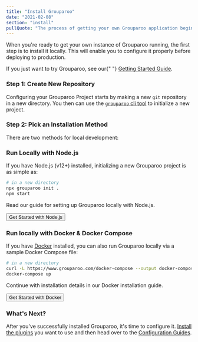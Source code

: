 ```yaml
---
title: "Install Grouparoo"
date: "2021-02-08"
section: "install"
pullQuote: "The process of getting your own Grouparoo application begins with local installation."
---
```


When you're ready to get your own instance of Grouparoo running, the first step is to install it locally. This will enable you to configure it properly before deploying to production.

<Alert variant="primary">
  <p className="mb-0">
    If you just want to try Grouparoo, see our{" "}
    <a href="/docs/getting-started">Getting Started Guide</a>.
  </p>
</Alert>

### Step 1: Create New Repository

Configuring your Grouparoo Project starts by making a new `git` repository in a new directory. You then can use the [`grouparoo` cli tool](/docs/cli) to initialize a new project.

### Step 2: Pick an Installation Method

There are two methods for local development:

<!-- prettier-ignore -->
<Tabs defaultActiveKey="node">
  <Tab
    key="node"
    eventKey="node"
    title="Node.js"
    style={{ padding: "1rem" }}
  >
<h3>Run Locally with Node.js</h3>

If you have Node.js (v12+) installed, initializing a new Grouparoo project is as simple as:

```bash
# in a new directory
npx grouparoo init .
npm start
```

Read our guide for setting up Grouparoo locally with Node.js.

<Button variant="outline-primary" href="/docs/installation/node">
  Get Started with Node.js
</Button>

  </Tab>
  <Tab
    key="docker"
    eventKey="docker"
    title="Docker"
    style={{ padding: "1rem" }}
  >
<h3>Run locally with Docker & Docker Compose</h3>

If you have [Docker](https://www.docker.com/) installed, you can also run Grouparoo locally via a sample Docker Compose file:

```bash
# in a new directory
curl -L https://www.grouparoo.com/docker-compose --output docker-compose.yml
docker-compose up
```

Continue with installation details in our Docker installation guide.

<Button variant="outline-primary" href="/docs/installation/docker">
  Get Started with Docker
</Button>

  </Tab>
</Tabs>

### What's Next?

After you've successfully installed Grouparoo, it's time to configure it. [Install the plugins](/docs/installation/plugins) you want to use and then head over to the [Configuration Guides](/docs/config).
